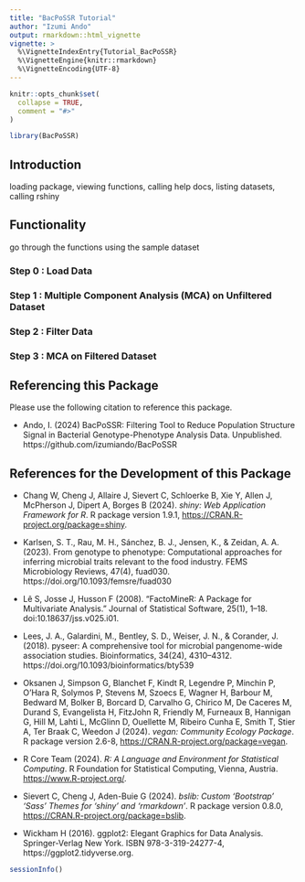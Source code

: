 ```yaml
---
title: "BacPoSSR Tutorial"
author: "Izumi Ando"
output: rmarkdown::html_vignette
vignette: >
  %\VignetteIndexEntry{Tutorial_BacPoSSR}
  %\VignetteEngine{knitr::rmarkdown}
  %\VignetteEncoding{UTF-8}
---
```


```r
knitr::opts_chunk$set(
  collapse = TRUE,
  comment = "#>"
)
```

```r
library(BacPoSSR)
```

## Introduction
loading package, viewing functions, calling help docs, listing datasets, calling rshiny

## Functionality
go through the functions using the sample dataset

### Step 0 : Load Data
### Step 1 : Multiple Component Analysis (MCA) on Unfiltered Dataset
### Step 2 : Filter Data
### Step 3 : MCA on Filtered Dataset

## Referencing this Package

Please use the following citation to reference this package.
<br>

- Ando, I. (2024) BacPoSSR: Filtering Tool to Reduce Population Structure Signal in Bacterial Genotype-Phenotype Analysis Data. Unpublished. https://github.com/izumiando/BacPoSSR

## References for the Development of this Package

- Chang W, Cheng J, Allaire J, Sievert C, Schloerke B, Xie Y, Allen J, McPherson J, Dipert A, Borges B (2024). _shiny: Web Application Framework for R_. R package version 1.9.1, <https://CRAN.R-project.org/package=shiny>.

- Karlsen, S. T., Rau, M. H., Sánchez, B. J., Jensen, K., & Zeidan, A. A. (2023). From genotype to phenotype: Computational approaches for inferring microbial traits relevant to the food industry. FEMS Microbiology Reviews, 47(4), fuad030. https://doi.org/10.1093/femsre/fuad030

- Lê S, Josse J, Husson F (2008). “FactoMineR: A Package for Multivariate Analysis.” Journal of Statistical Software, 25(1), 1–18. doi:10.18637/jss.v025.i01.

- Lees, J. A., Galardini, M., Bentley, S. D., Weiser, J. N., & Corander, J. (2018). pyseer: A comprehensive tool for microbial pangenome-wide association studies. Bioinformatics, 34(24), 4310–4312. https://doi.org/10.1093/bioinformatics/bty539

- Oksanen J, Simpson G, Blanchet F, Kindt R, Legendre P, Minchin P, O'Hara R, Solymos P, Stevens M, Szoecs E, Wagner H, Barbour M, Bedward M, Bolker B, Borcard D, Carvalho G, Chirico M, De Caceres M, Durand S, Evangelista H, FitzJohn R, Friendly M, Furneaux B, Hannigan G, Hill M, Lahti L, McGlinn D, Ouellette M, Ribeiro Cunha E, Smith T, Stier A, Ter Braak C, Weedon J (2024). _vegan: Community Ecology Package_. R package version 2.6-8, <https://CRAN.R-project.org/package=vegan>.

- R Core Team (2024). _R: A Language and Environment for Statistical Computing_. R Foundation for Statistical Computing, Vienna, Austria. <https://www.R-project.org/>.

- Sievert C, Cheng J, Aden-Buie G (2024). _bslib: Custom 'Bootstrap' 'Sass' Themes for 'shiny' and 'rmarkdown'_. R package version 0.8.0, <https://CRAN.R-project.org/package=bslib>.

- Wickham H (2016). ggplot2: Elegant Graphics for Data Analysis. Springer-Verlag New York. ISBN 978-3-319-24277-4, https://ggplot2.tidyverse.org.


```r
sessionInfo()
```
